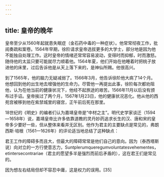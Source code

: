 ```yaml
---
---
---
```

title: 皇帝的晚年
---



皇帝至少从1560年起就患失眠症（金石药中毒的一种症状）。他常常彻夜工作，批阅奏疏和案卷。1564年早期，徐阶请求皇帝选拔更多的大学士，部分地是因为他不能独自处理工作。这时皇帝的情绪还常常容易波动，变得时而抑郁，时而激怒。随侍他的太监只要可能就尽力顺着他。1564年夏，他们开始在他睡着时把桃子放进他的床里，过后告诉他是从天上落下来的，是神仙所赐。他很高兴。

到了1565年，他的脑力无疑减弱了。1566年3月，他告诉徐阶他大病了14个月。他想回到他的出生地去增强他的生命力。尽管他一再提出此事，徐阶每次都劝阻他，认为在他当前的健康状况下，他经不起旅途的艰苦。1566年11月以后没有颁布过手诏。皇帝挨过了两个月，1567年1月23日，他的健康状况恶化。他从他的西苑宫被移到他在紫禁城里的寝宫，正午前后死在那里。

18世纪的《明史》的编者们认为嘉靖皇帝是“中材之主”。明代史学家谈迁（1594—1658年）说，嘉靖皇帝比许多依靠道教的灵丹妙药追求长生的汉、唐和宋的皇帝多少要好一些，但从整体来看并无区别。他作为君主的主要缺点是常见的，弗朗西斯·培根（1561—1626年）的评论适当地总结了这种缺点：

君王工作的障碍多而且大，但最大的障碍常常是他们自己的意向。因为〔泰西塔斯说〕向对立的一方行使意志力，Suntplerumqueregumvoluntatesvehementes，etintersecontrariae（君主的愿望多半是强烈而前后矛盾的），这在君王们是常见的。



因为想左右结局但却不容忍中庸，这是权力的误用。[35]